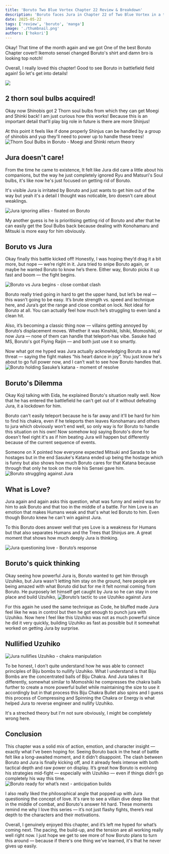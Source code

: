 ```yaml
---
title: 'Boruto Two Blue Vortex Chapter 22 Review & Breakdown'
description: 'Boruto faces Jura in Chapter 22 of Two Blue Vortex in a thrilling battle packed with strategy, emotion, and powerful moves. See how love, Uzuhiko, and a hostage katana shape this epic showdown!'
date: 2025-05-22
tags: ['review', 'boruto', 'manga']
image: './thumbnail.png'
authors: ['hokori']
---
```


Okay! That time of the month again and we got One of the best Boruto Chapter cover!! Ikemoto sensei changed Boruto's shirt and damn bro is looking top notch!

Overall, I really loved this chapter! Good to see Boruto in battlefield field again! So let's get into details!

![](assets/01.png)

## 2 thorn soul bulbs acquired!

Okay now Shinobis got 2 Thorn soul bulbs from which they can get Moegi and Shinki back! I am just curious how this works! Because this is an important detail that'll play big role in future is there are more Shinjus!

At this point it feels like if done properly Shinjus can be handled by a group of shinobis and yup they'll need to power up to handle these trees!
![Thorn Soul Bulbs in Boruto - Moegi and Shinki return theory](assets/02.png)

## Jura doesn't care!

From the time he came to existence, It felt like Jura did care a little about his companions, but the way he just completely ignored Ryu and Matsuri's Soul bulbs, it's like now he's just focused on getting rid of Boruto.

It's visible Jura is irritated by Boruto and just wants to get him out of the way but yeah it's a detail I thought was noticable, bro doesn't care about weaklings.

![Jura ignoring allies - fixated on Boruto](assets/03.png)

My another guess is he is prioritising getting rid of Boruto and after that he can easily get the Soul Bulbs back because dealing with Konohamaru and Mitsuki is more easy for him obviously.

## Boruto vs Jura

Okay finally this battle kicked off! Honestly, I was hoping they’d drag it a bit more, but nope — we’re right in it. Jura tried to snipe Boruto again, or maybe he wanted Boruto to know he’s there. Either way, Boruto picks it up fast and boom — the fight begins.

![Boruto vs Jura begins - close combat clash](assets/04.png)

Boruto really tried going in hard to get the upper hand, but let’s be real — this wasn’t going to be easy. It’s brute strength vs. speed and technique here, and Jura’s got the range and close combat on lock. Not ideal for Boruto at all. You can actually feel how much he’s struggling to even land a clean hit.

Also, it’s becoming a classic thing now — villains getting annoyed by Boruto’s displacement moves. Whether it was Kinshiki, Ishiki, Momoshiki, or now Jura — none of them can handle that teleport-hax vibe. Sasuke had MS, Boruto's got Flying Raijin — and both just use it so smartly.

Now what got me hyped was Jura actually acknowledging Boruto as a real threat — saying the fight makes “his heart dance in joy”. You just know he's about to go full power now, and I can’t wait to see how Boruto handles that.
![Boruto holding Sasuke’s katana - moment of resolve](assets/05.png)

## Boruto's Dilemma

Okay Koji talking with Eida, he explained Boruto's situation really well. Now that he has entered the battlefield he can't get out of it without defeating Jura, it a lockdown for him.

Boruto can't easily teleport because he is far away and it'll be hard for him to find his chakra, even if he teleports then leaves Konohamaru and others to jura which obviously won’t end well, so only way is for Boruto to handle this situation on his own! Now somehow koji saying Boruto's done for doesn't feel right it's as if him beating Jura will happen but differently because of the current sequence of events.

Someone on X pointed how everyone expected Mitsuki and Sarada to be hostages but in the end Sasuke's Katana ended up being the hostage which is funny but also shows how much Boruto cares for that Katana because through that only he took on the role his Sensei gave him.
![Boruto struggling against Jura](assets/06.png)

## What is Love?

Jura again and again asks this question, what was funny and weird was for him to ask Boruto and that too in the middle of a battle. For him Love is an emotion that makes Humans weak and that's what led Boruto to him. Even though Boruto knew he can't win against Jura.

To this Boruto does answer well that yes Love is a weakness for Humans but that also separates Humans and the Trees that Shinjus are. A great moment that shows how much deeply Jura is thinking.

![Jura questioning love - Boruto’s response](assets/07.png)

## Boruto's quick thinking

Okay seeing how powerful Jura is, Boruto wanted to get him through Uzuhiko, but Jura wasn't letting him stay on the ground, here people are being amazed with what Boruto did but for me it felt normal coming from Boruto. He purposely let himself get caught by Jura so he can stay in one place and build Uzuhiko,
![Boruto’s tactic to use Uzuhiko against Jura](assets/08.png)

For this again he used the same technique as Code, he bluffed made Jura feel like he was in control but then he got enough to punch jura with Uzuhiko. Now here I feel like this Uzuhiko was not as much powerful since he did it very quickly, building Uzuhiko as fast as possible but it somewhat worked on getting Jura by surprise.

## Nullified Uzuhiko

![Jura nullifies Uzuhiko - chakra manipulation](assets/09.png)

To be honest, I don't quite understand how he was able to connect principles of Biju bombs to nullify Uzuhiko. What I understand is that Biju Bombs are the concentrated balls of Biju Chakra. And Jura takes it differently, somewhat similar to Momoshiki he compresses the chakra balls further to create a more powerful bullet while maintaining the size to use it accordingly but in that process this Biju Chakra Bullet also spins and I guess this process of Compressing and Spinning the Chakra or Energy is what helped Jura to reverse engineer and nullify Uzuhiko.

It's a streched theory but I'm not sure obviously, I might be completely wrong here.

## Conclusion

This chapter was a solid mix of action, emotion, and character insight — exactly what I’ve been hoping for. Seeing Boruto back in the heat of battle felt like a long-awaited moment, and it didn't disappoint. The clash between Boruto and Jura is finally kicking off, and it already feels intense with both tactical depth and raw power on display. It’s great how Boruto is evolving his strategies mid-fight — especially with Uzuhiko — even if things didn’t go completely his way this time.
![Boruto ready for what’s next - anticipation builds](assets/10.png)

I also really liked the philosophical angle that popped up with Jura questioning the concept of love. It's rare to see a villain dive deep like that in the middle of combat, and Boruto's answer hit hard. These moments remind me why I love this series — it’s not just flashy fights, there’s real depth to the characters and their motivations.

Overall, I genuinely enjoyed this chapter, and it’s left me hyped for what’s coming next. The pacing, the build-up, and the tension are all working really well right now. I just hope we get to see more of how Boruto plans to turn this around — because if there's one thing we've learned, it's that he never gives up easily.
